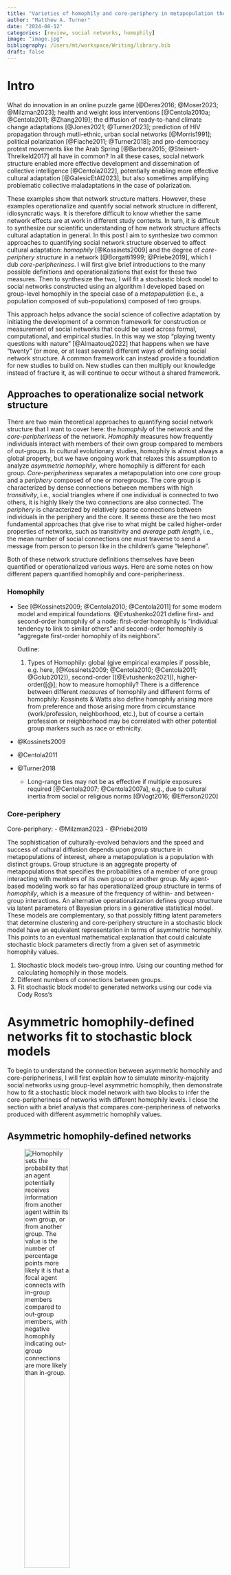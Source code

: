 ```yaml
---
title: "Varieties of homophily and core-periphery in metapopulation theories of cultural evolution"
author: "Matthew A. Turner"
date: "2024-08-12"
categories: [review, social networks, homophily]
image: "image.jpg"
bibliography: /Users/mt/workspace/Writing/library.bib
draft: false
---
```


# Intro

What do innovation in an online puzzle game [@Derex2016; @Moser2023; @Milzman2023]; health and weight loss interventions [@Centola2010a; @Centola2011; @Zhang2019]; the diffusion of ready-to-hand climate change adaptations [@Jones2021; @Turner2023]; prediction of HIV propagation through mutli-ethnic, urban social networks [@Morris1991]; political polarization [@Flache2011; @Turner2018]; and pro-democracy protest movements like the Arab Spring [@Barbera2015; @Steinert-Threlkeld2017] all have in common? In all these cases, social network structure enabled more effective development and dissemination of collective intelligence [@Centola2022], potentially enabling more effective cultural adaptation [@GalesicEtAl2023], but also sometimes amplifying problematic collective maladaptations in the case of polarization.

These examples show that network structure matters. However, these examples operationalize and quantify social network structure in different, idiosyncratic ways. It is therefore difficult to know whether the same network effects are at work in different study contexts. In turn, it is difficult to synthesize our scientific understanding of how network structure affects cultural adaptation in general. In this post I aim to synthesize two common approaches to quantifying social network structure observed to affect cultural adaptation: *homophily* [@Kossinets2009] and the degree of *core-periphery structure* in a network [@Borgatti1999; @Priebe2019], which I dub *core-peripheriness*. I will first give brief introductions to the many possible definitions and operationalizations that exist for these two measures. Then to synthesize the two, I will fit a stochastic block model to social networks constructed using an algorithm I developed based on group-level homophily in the special case of a *metapopulation* (i.e., a population composed of sub-populations) composed of two groups.

This approach helps advance the social science of collective adaptation by initiating the development of a common framework for construction or measurement of social networks that could be used across formal, computational, and empirical studies. In this way we stop "playing twenty questions with nature" [@Almaatouq2022] that happens when we have "twenty" (or more, or at least several) different ways of defining social network structure. A common framework can instead provide a foundation for new studies to build on. New studies can then multiply our knowledge instead of fracture it, as will continue to occur without a shared framework.

## Approaches to operationalize social network structure

There are two main theoretical approaches to quantifying social network structure that I want to cover here: the *homophily* of the network and the *core-peripheriness* of the network. *Homophily* measures how frequently individuals interact with members of their own group compared to members of out-groups. In cultural evolutionary studies, homophily is almost always a global property, but we have ongoing work that relaxes this assumption to analyze *asymmetric homophily*, where homophily is different for each group. *Core-peripheriness* separates a metapopulation into one *core* group and a *periphery* composed of one or moregroups. The core group is characterized by dense connections between members with high *transitivity*, i.e., social triangles where if one individual is connected to two others, it is highly likely the two connections are also connected. The *periphery* is characterized by relatively sparse connections between individuals in the periphery and the core. It seems these are the two most fundamental approaches that give rise to what might be called higher-order properties of networks, such as transitivity and *average path length*, i.e., the mean number of social connections one must traverse to send a message from person to person like in the children's game "telephone".

Both of these network structure definitions themselves have been quantified or operationalized various ways. Here are some notes on how different papers quantified homophily and core-peripheriness.

### Homophily

-   See [@Kossinets2009; @Centola2010; @Centola2011] for some modern model and empirical foundations. @Evtushenko2021 define first- and second-order homophily of a node: first-order homophily is "individual tendency to link to similar others" and second-order homophily is "aggregate first-order homophily of its neighbors".

    Outline:

    1.  Types of Homophily: global (give empirical examples if possible, e.g. here, [@Kossinets2009; @Centola2010; @Centola2011; @Golub2012]), second-order ([@Evtushenko2021]), higher-order(\[\@\]; how to measure homophily? There is a difference between different *measures* of homophily and different forms of homophily: Kossinets & Watts also define homophily arising more from preference and those arising more from circumstance (work/profession, neighborhood, etc.), but of course a certain profession or neighborhood may be correlated with other potential group markers such as race or ethnicity.

-   @Kossinets2009

-   @Centola2011

-   @Turner2018

    -   Long-range ties may not be as effective if multiple exposures required [@Centola2007; @Centola2007a], e.g., due to cultural inertia from social or religious norms [@Vogt2016; @Efferson2020]

### Core-periphery

Core-periphery: - @Milzman2023 - @Priebe2019

The sophistication of culturally-evolved behaviors and the speed and success of cultural diffusion depends upon group structure in metapopulations of interest, where a metapopulation is a population with distinct groups. Group structure is an aggregate property of metapopulations that specifies the probabilities of a member of one group interacting with members of its own group or another group. My agent-based modeling work so far has operationalized group structure in terms of *homophily*, which is a measure of the frequency of within- and between-group interactions. An alternative operationalization defines group structure via latent parameters of Bayesian priors in a generative statistical model. These models are complementary, so that possibly fitting latent parameters that determine clustering and core-periphery structure in a stochastic block model have an equivalent representation in terms of asymmetric homophily. This points to an eventual mathematical explanation that could calculate stochastic block parameters directly from a given set of asymmetric homophily values.

1.  Stochastic block models two-group intro. Using our counting method for calculating homophily in those models.
2.  Different numbers of connections between groups.
3.  Fit stochastic block model to generated networks using our code via Cody Ross's

# 

# Asymmetric homophily-defined networks fit to stochastic block models

To begin to understand the connection between asymmetric homophily and core-peripheriness, I will first explain how to simulate minority-majority social networks using group-level asymmetric homophily, then demonstrate how to fit a stochastic block model network with two blocks to infer the core-peripheriness of networks with different homophily levels. I close the section with a brief analysis that compares core-peripheriness of networks produced with different asymmetric homophily values.

## Asymmetric homophily-defined networks

![Homophily sets the probability that an agent potentially receives information from another agent within its own group, or from another group. The value is the number of percentage points more likely it is that a focal agent connects with in-group members compared to out-group members, with negative homophily indicating out-group connections are more likely than in-group.](homophily_sketch.jpg){fig-align="right" width="50%"}

![When there is a minority group, teachers in the minority group are over-represented as teachers, indicated by the dense pink edges pointing from the minority to the majority, representing minority-teacher, majority-learner relationships.](HomophilyNetworkConstruction.jpg){width="100%"}

## Stochastic block model networks and core-peripheriness

The stochastic block model (SBM) uses probabilities of what we conceptualize as teacher-learner relationships between core and periphery to define the network. In SBM language, each group is a "block". The log-odds probability of an edge from a node in group $i$ to a node in group $j$ is written $B_{ij}$. With two groups, or "blocks", there are thus four probabilities to define. To continue with the minority-majority framing from the asymmetric homophily model, we write these terms SBM connection probabilities as follows. $B_{\mathrm{maj,maj}}$ is the connection probability among the core majority group; $B_{\mathrm{min,maj}}$ is the probability of a minority member possibly teaches a majority member; $B_{\mathrm{maj,min}}$ is the probability a majority member possibly teaches a minority member; and $B_{\mathrm{min,min}}$ is the probability a minority member possibly teaches another minority member. To simplify notation and match other notation choices in the literature, we can call $a=B_\mathrm{maj,maj}$, $b = B_\mathrm{maj, min}$, $c = B_\mathrm{min,maj}$, and $d=B_\mathrm{min,min}$. These are then organized into the *block matrix*, $$
B = 
  \begin{pmatrix} 
    a & b \\
    c & d
  \end{pmatrix}.
$$

From this we can define a measure of core-peripheriness appropriate for our purposes, based on some approaches from the literature. For now we adapt the approach of @Milzman2023 who developed an agent-based model to better understand why participants in partially-connected groups outperformed participants in fully-connected groups in a cumulative cultural puzzle game in @Derex2016. Milzman and Moser set $b = c$ and use $c$ in place of $d$, but we will adapt their classifications to relax this assumption and assume that in general $b \neq c$.

Milzman and Moser group core-peripheriness in one of three classes with fuzzy boundaries based on the relative values of the block connection probabilities. They adapt similar definitions in @Priebe2019, who used the definitions to understand commonalities and differences in the information obtained through different methods of network dimensionality reduction. First, *decentralized core-periphery structure* has a densely-connected core but weakly connected periphery, and weak connectivity between the periphery and the core, i.e., $a >> b,c,d$. Second, *centralized core-periphery structure* has more connections between the periphery and the core, but weak connectivity within the periphery, i.e., $a,c,b >> d$. Finally, *affinity structure* has little core-periphery structure, and is dominated by within-group connections so that the diagonal elements of the block matrix dominate, i.e., $a,d >> b,c$. As in our asymmetric homophily model, Milzman and Moser fix the total number of edges in the network, but vary $a,b,c,d$ to create different networks that fall along the decentralized-centralized-affinity spectrum. They find that decentralized core-periphery structure optimizes cumulative cultural evolution in a simulated version of the experimental task in @Derex2016.

For directed graphs, @Elliott2020 provide the most thorough core-peripheriness measure, which they call *core–periphery modularity*, which "measures partition quality" . We will not use Elliot and co-authors definition exactly because their goal is to *identify* core-periphery structure, and there exist alternative measures which we build on below. First, just note that Elliot and co-authors generalize the now-classic treatment of core-periphery structure by @Borgatti1999, which only considered undirected graphs. Maximal core-peripheriness, according to Borgatti and Everett, is the situation where the core is fully connected, and every member of the periphery is connected to every core member, but not connected to any other periphery members. A future post may test Elliott and co-author's core-periphery modularity for measuring *core-peripheriness.*

## SBM parameters of asymmetric homophily-defined networks

Since decentralized core-periphery structure outperformed other structures, we will make an *ad-hoc* measure of core-peripheriness based on the fact that $a >> b,c,d$ implies decentralized core-periphery. Let's define core-peripheriness to thus be

$$
\Gamma = \frac{a}{b + c + d}
$$
